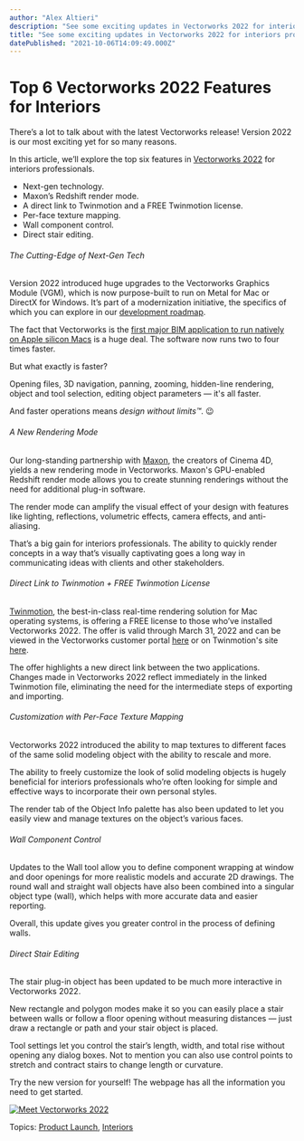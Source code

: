 ```yaml
---
author: "Alex Altieri"
description: "See some exciting updates in Vectorworks 2022 for interiors professionals. "
title: "See some exciting updates in Vectorworks 2022 for interiors professionals. " 
datePublished: "2021-10-06T14:09:49.000Z"
---
```

# Top 6 Vectorworks 2022 Features for Interiors

There’s a lot to talk about with the latest Vectorworks release! Version 2022 is our most exciting yet for so many reasons.

In this article, we’ll explore the top six features in [Vectorworks 2022](http://vectorworks.net/2022) for interiors professionals. 

* Next-gen technology.
* Maxon’s Redshift render mode.
* A direct link to Twinmotion and a FREE Twinmotion license.
* Per-face texture mapping.
* Wall component control.
* Direct stair editing.

###### The Cutting-Edge of Next-Gen Tech

Version 2022 introduced huge upgrades to the Vectorworks Graphics Module (VGM), which is now purpose-built to run on Metal for Mac or DirectX for Windows. It’s part of a modernization initiative, the specifics of which you can explore in our [development roadmap](https://www.vectorworks.net/public-roadmap).

The fact that Vectorworks is the [first major BIM application to run natively on Apple silicon Macs](../../../net/vectorworks/blog/5-things-the-new-macos-big-sur-optimized-with-m1-brings-to-vectorworks.html) is a huge deal. The software now runs two to four times faster.

But what exactly is faster?

Opening files, 3D navigation, panning, zooming, hidden-line rendering, object and tool selection, editing object parameters — it's all faster.

And faster operations means _design without limits™_. 😉

###### A New Rendering Mode

Our long-standing partnership with [Maxon](http://maxon.net), the creators of Cinema 4D, yields a new rendering mode in Vectorworks. Maxon's GPU-enabled Redshift render mode allows you to create stunning renderings without the need for additional plug-in software.

The render mode can amplify the visual effect of your design with features like lighting, reflections, volumetric effects, camera effects, and anti-aliasing.

That’s a big gain for interiors professionals. The ability to quickly render concepts in a way that’s visually captivating goes a long way in communicating ideas with clients and other stakeholders.

###### Direct Link to Twinmotion + FREE Twinmotion License

[Twinmotion](http://unrealengine.com/twinmotion), the best-in-class real-time rendering solution for Mac operating systems, is offering a FREE license to those who’ve installed Vectorworks 2022\. The offer is valid through March 31, 2022 and can be viewed in the Vectorworks customer portal [here](https://customers.vectorworks.net/offers) or on Twinmotion's site [here](https://www.unrealengine.com/en-US/twinmotion/vectorworks?sessionInvalidated=true). 

The offer highlights a new direct link between the two applications. Changes made in Vectorworks 2022 reflect immediately in the linked Twinmotion file, eliminating the need for the intermediate steps of exporting and importing.

###### Customization with Per-Face Texture Mapping

Vectorworks 2022 introduced the ability to map textures to different faces of the same solid modeling object with the ability to rescale and more.

The ability to freely customize the look of solid modeling objects is hugely beneficial for interiors professionals who’re often looking for simple and effective ways to incorporate their own personal styles.

The render tab of the Object Info palette has also been updated to let you easily view and manage textures on the object’s various faces.

###### Wall Component Control

Updates to the Wall tool allow you to define component wrapping at window and door openings for more realistic models and accurate 2D drawings. The round wall and straight wall objects have also been combined into a singular object type (wall), which helps with more accurate data and easier reporting.

Overall, this update gives you greater control in the process of defining walls.

###### Direct Stair Editing

The stair plug-in object has been updated to be much more interactive in Vectorworks 2022.

New rectangle and polygon modes make it so you can easily place a stair between walls or follow a floor opening without measuring distances — just draw a rectangle or path and your stair object is placed.

Tool settings let you control the stair’s length, width, and total rise without opening any dialog boxes. Not to mention you can also use control points to stretch and contract stairs to change length or curvature.

Try the new version for yourself! The webpage has all the information you need to get started.

[![Meet Vectorworks 2022](https://no-cache.hubspot.com/cta/default/3018241/0819809f-7527-4116-90d0-d3a0c80b3efd.png)](https://cta-redirect.hubspot.com/cta/redirect/3018241/0819809f-7527-4116-90d0-d3a0c80b3efd) 

 Topics: [Product Launch](https://blog.vectorworks.net/topic/product-launch), [Interiors](https://blog.vectorworks.net/topic/interiors) 

 